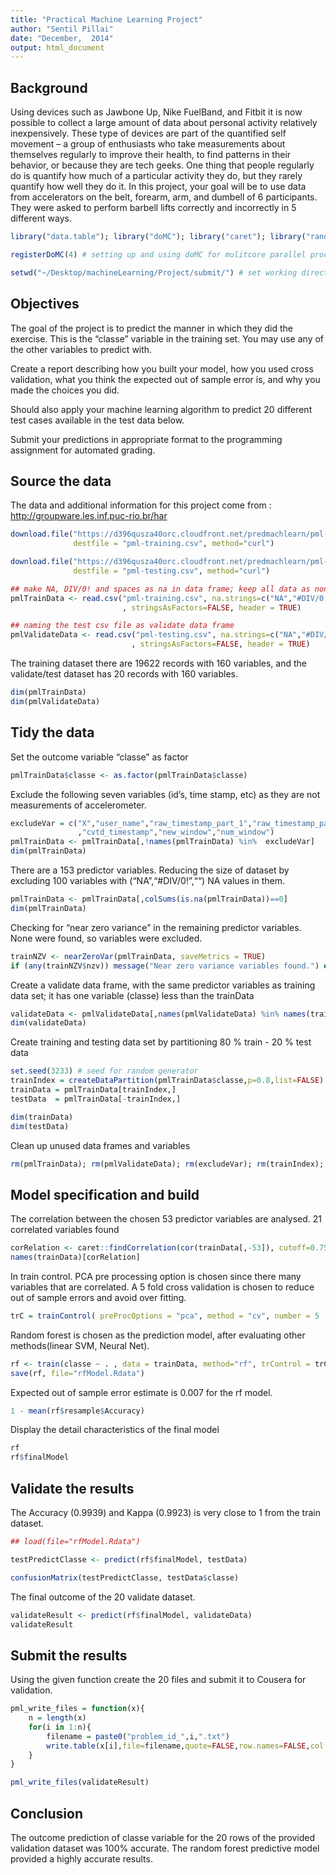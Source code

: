 ```yaml
---
title: "Practical Machine Learning Project"
author: "Sentil Pillai"
date: "December,  2014"
output: html_document
---
```


## Background

Using devices such as Jawbone Up, Nike FuelBand, and Fitbit it is now possible to collect a large amount of data about personal activity relatively inexpensively. These type of devices are part of the quantified self movement – a group of enthusiasts who take measurements about themselves regularly to improve their health, to find patterns in their behavior, or because they are tech geeks. One thing that people regularly do is quantify how much of a particular activity they do, but they rarely quantify how well they do it. In this project, your goal will be to use data from accelerators on the belt, forearm, arm, and dumbell of 6 participants. They were asked to perform barbell lifts correctly and incorrectly in 5 different ways.


```r
library("data.table"); library("doMC"); library("caret"); library("randomForest")

registerDoMC(4) # setting up and using doMC for mulitcore parallel processing

setwd("~/Desktop/machineLearning/Project/submit/") # set working directory
```


## Objectives


The goal of the project is to predict the manner in which they did the exercise. This is the "classe" variable in the training set. You may use any of the other variables to predict with. 

Create a report describing how you built your model, how you used cross validation, what you think the expected out of sample error is, and why you made the choices you did. 

Should also apply your machine learning algorithm to predict 20 different test cases available in the test data below.

Submit your predictions in appropriate format to the programming assignment for automated grading.



## Source the data


The data and additional information for this project come from : [http://groupware.les.inf.puc-rio.br/har](http://groupware.les.inf.puc-rio.br/har)

```r
download.file("https://d396qusza40orc.cloudfront.net/predmachlearn/pml-training.csv",
              destfile = "pml-training.csv", method="curl")

download.file("https://d396qusza40orc.cloudfront.net/predmachlearn/pml-testing.csv",
              destfile = "pml-testing.csv", method="curl")

## make NA, DIV/0! and spaces as na in data frame; keep all data as non factor
pmlTrainData <- read.csv("pml-training.csv", na.strings=c("NA","#DIV/0!","")
                         , stringsAsFactors=FALSE, header = TRUE)

## naming the test csv file as validate data frame 
pmlValidateData <- read.csv("pml-testing.csv", na.strings=c("NA","#DIV/0!","")
                           , stringsAsFactors=FALSE, header = TRUE)
```

The training dataset there are 19622 records with 160 variables, and the validate/test dataset has 20 records with 160 variables.

```r
dim(pmlTrainData)
dim(pmlValidateData)
```


## Tidy the data

Set the outcome variable "classe" as factor
```r
pmlTrainData$classe <- as.factor(pmlTrainData$classe)
```

Exclude the following seven variables (id's, time stamp, etc) as they are not measurements of accelerometer.
```r
excludeVar = c("X","user_name","raw_timestamp_part_1","raw_timestamp_part_2"
               ,"cvtd_timestamp","new_window","num_window")
pmlTrainData <- pmlTrainData[,!names(pmlTrainData) %in%  excludeVar]
dim(pmlTrainData)
```

There are a 153 predictor variables. Reducing the size of dataset by excluding 100 variables with ("NA","#DIV/0!","") NA values in them.
```r
pmlTrainData <- pmlTrainData[,colSums(is.na(pmlTrainData))==0]
dim(pmlTrainData)
```

Checking for "near zero variance" in the remaining predictor variables. None were found, so variables were excluded.
```r
trainNZV <- nearZeroVar(pmlTrainData, saveMetrics = TRUE)
if (any(trainNZV$nzv)) message("Near zero variance variables found.") else message("Near zero variance variables not found.")
```


Create a validate data frame, with the same predictor variables as training data set; it has one variable (classe) less than the trainData
```r
validateData <- pmlValidateData[,names(pmlValidateData) %in% names(trainData)]
dim(validateData)
```

Create training and testing data set by partitioning 80 %  train - 20 %  test data
```r
set.seed(3233) # seed for random generator
trainIndex = createDataPartition(pmlTrainData$classe,p=0.8,list=FALSE)
trainData = pmlTrainData[trainIndex,]
testData  = pmlTrainData[-trainIndex,]

dim(trainData)
dim(testData)
```


Clean up unused data frames and variables
```r
rm(pmlTrainData); rm(pmlValidateData); rm(excludeVar); rm(trainIndex); rm(trainNZV)
```


## Model specification and build

The correlation between the chosen 53 predictor variables are analysed. 21 correlated variables found 

```r
corRelation <- caret::findCorrelation(cor(trainData[,-53]), cutoff=0.75, verbose=FALSE)
names(trainData)[corRelation]
```

In train control. 
PCA pre processing option is chosen since there many variables that are correlated.
A 5 fold cross validation is chosen to reduce out of sample errors and avoid over fitting.

```r
trC = trainControl( preProcOptions = "pca", method = "cv", number = 5 , allowParallel = TRUE)
```


Random forest is chosen as the prediction model, after evaluating other methods(linear SVM,  Neural Net).

```r
rf <- train(classe ~ . , data = trainData, method="rf", trControl = trC)
save(rf, file="rfModel.Rdata")
```

Expected out of sample error estimate is 0.007 for the rf model.

```r
1 - mean(rf$resample$Accuracy)
```

Display the detail characteristics of the final model

```r
rf
rf$finalModel
```

## Validate the results

The Accuracy (0.9939) and Kappa (0.9923) is very close to 1 from the train dataset.  

```r
## load(file="rfModel.Rdata")

testPredictClasse <- predict(rf$finalModel, testData)

confusionMatrix(testPredictClasse, testData$classe)
```

The final outcome of the 20 validate dataset.
```r
validateResult <- predict(rf$finalModel, validateData)
validateResult
```

## Submit the results

Using the given function create the 20 files and submit it to Cousera for validation.  
```r
pml_write_files = function(x){
    n = length(x)
    for(i in 1:n){
        filename = paste0("problem_id_",i,".txt")
        write.table(x[i],file=filename,quote=FALSE,row.names=FALSE,col.names=FALSE)
    }
}

pml_write_files(validateResult)
```


## Conclusion

The outcome prediction of classe variable for the 20 rows of the provided validation dataset was 100% accurate. The random forest  predictive model provided a highly accurate results.